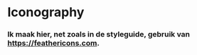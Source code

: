 <!-- Iconography.stories.mdx -->



<Meta title="Foundation/Iconography" />

# Iconography
### Ik maak hier, net zoals in de styleguide, gebruik van https://feathericons.com.

<IconGallery>
  <IconItem name="camera">
    <Camera />
  </IconItem>
  <IconItem name="camera">
    <Airplay />
  </IconItem>
</IconGallery>